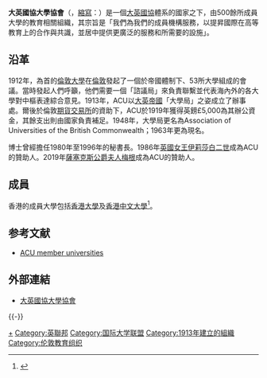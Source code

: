 {{noteTA
|T=zh-cn:英联邦大学协会; zh-tw:大英國協大學協會; zh-hk:英聯邦大學協會; zh-sg:共和联邦大学协会;
|1=zh-cn:英联邦大学协会; zh-tw:大英國協大學協會; zh-hk:英聯邦大學協會; zh-sg:共和联邦大学协会;
|2=zh-cn:英联邦; zh-tw:大英國協; zh-hk:英聯邦; zh-sg:共和联邦;
|3=zh-cn:萨塞克斯公爵夫人梅根;zh-tw:薩塞克斯公爵夫人梅根;zh-hk:修適士公爵夫人美瑾;
|4=zh-hans:伊丽莎白; zh-tw:伊莉莎白; zh-hk:伊利沙伯;
|5=zh-cn:英国女王;zh-tw:英國女王;zh-hk:英女皇;
}}
{{Infobox Commonwealth of Nations
| name         = 英聯邦大學協會<br/>{{lang|en|Association of Commonwealth Universities}}
| image        = 
| image size   =
| caption      = 
| type         = [[慈善機構|慈善機構]]
| acronyms     = ACU
| leader_name  = {{tsl|en|Joanna Newman|喬安娜·紐曼博士}}<ref>{{Cite web |url=http://www.acu.ac.uk/about_us/senior_management |title=ACU Senior Management |access-date=2013-09-03 |archive-date=2011-06-29 |archive-url=https://web.archive.org/web/20110629022447/http://www.acu.ac.uk/about_us/senior_management |dead-url=no }}</ref><small>[[秘書長|秘書長]]</small>
| established  = 1913年
| headquarters = {{flag|United Kingdom}}[[倫敦|倫敦]]
| website      = [http://www.acu.ac.uk/ www.acu.ac.uk]
| parent       = [[英聯邦|英聯邦]]
| subsidiaries =
| footnotes    =
}}
'''大英國協大學協會'''（{{lang-en|Association of Commonwealth Universities}}，[[縮寫|縮寫]]：{{lang|en|ACU}}）是一個[[大英國協|大英國協]]體系的國家之下，由500餘所成員大學的教育相關組織，其宗旨是「我們為我們的成員機構服務，以提昇國際在高等教育上的合作與共識，並居中提供更廣泛的服務和所需要的設施」。

== 沿革 ==
1912年，為首的[[倫敦大學|倫敦大學]]在[[倫敦|倫敦]]發起了一個於帝國體制下、53所大學組成的會議。當時發起人們呼籲，他們需要一個「諮議局」來負責聯繫並代表海內外的各大學對中樞表達綜合意見。1913年，ACU以[[大英帝國|大英帝國]]「大學局」之姿成立了辦事處。爾後於倫敦[[期貨交易所|期貨交易所]]的資助下，ACU於1919年獲得英鎊£5,000為其辦公資金，其餘支出則由國家負責補足。1948年，大學局更名為Association of Universities of the British Commonwealth；1963年更為現名。

{{link-en|Anastasios Christodoulou|Anastasios Christodoulou}}博士曾經擔任1980年至1996年的秘書長。1986年[[英國女王|英國女王]][[伊莉莎白二世|伊莉莎白二世]]成為ACU的贊助人。2019年[[薩塞克斯公爵夫人梅根|薩塞克斯公爵夫人梅根]]成為ACU的贊助人。

== 成員 == 
香港的成員大學包括[[香港大學|香港大學]]及[[香港中文大學|香港中文大學]]<ref>{{Cite web|title=ACU members|url=https://www.acu.ac.uk/our-members/|accessdate=2021-03-03|work=www.acu.ac.uk|archive-date=2019-06-08|archive-url=https://web.archive.org/web/20190608084531/https://www.acu.ac.uk/membership/acu-members/|dead-url=no}}</ref>。

== 参考文献 ==
* [https://web.archive.org/web/20090207045212/http://www.acu.ac.uk/cgi-bin/frameset.pl?ml=membership&sl=membership&select=members ACU member universities]
{{Reflist}}
{{refend}}

== 外部連結 ==
* [http://www.acu.ac.uk/ 大英國協大學協會]{{Wayback|url=http://www.acu.ac.uk/ |date=20200223111208 }}

{{-}}
{{欧洲大学网络}}
{{Authority control}}

{{DEFAULTSORT:Commonwealth Universities}}
[[Category:英国大学|+]]
[[Category:英聯邦|Category:英聯邦]]
[[Category:国际大学联盟|Category:国际大学联盟]]
[[Category:1913年建立的組織|Category:1913年建立的組織]]
[[Category:伦敦教育组织|Category:伦敦教育组织]]